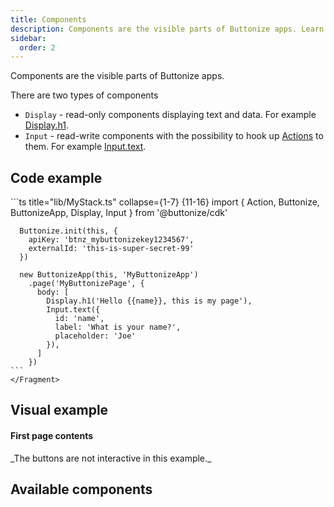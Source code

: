 ```yaml
---
title: Components
description: Components are the visible parts of Buttonize apps. Learn more about how Buttonize Components work.
sidebar:
  order: 2
---
```



<FrameworkSelect />

Components are the visible parts of Buttonize apps.

There are two types of components

- `Display` - read-only components displaying text and data. For example [Display.h1](/components/displayh1/).
- `Input` - read-write components with the possibility to hook up [Actions](/core-concepts/actions/) to them. For example [Input.text](/components/input-text/).

## Code example

<FrameworkContent>
  <Fragment slot="cdk">
    ```ts title="lib/MyStack.ts" collapse={1-7} {11-16}
    import { Action, Buttonize, ButtonizeApp, Display, Input } from '@buttonize/cdk'

      Buttonize.init(this, {
        apiKey: 'btnz_mybuttonizekey1234567',
        externalId: 'this-is-super-secret-99'
      })

      new ButtonizeApp(this, 'MyButtonizeApp')
        .page('MyButtonizePage', {
          body: [
            Display.h1('Hello {{name}}, this is my page'),
            Input.text({
              id: 'name',
              label: 'What is your name?',
              placeholder: 'Joe'
            }),
          ]
        })
    ```
    </Fragment>

</FrameworkContent>

## Visual example

#### First page contents

<span class="block py-2 text-sm text-gray-500">
	_The buttons are not interactive in this example._
</span>
<ComponentDemo
	height={200}
	components={[
		{
			typeName: 'display.h1',
			props: {
				label: 'Hello {{name}}, this is my page'
			}
		},
		{
			typeName: 'input.text',
			props: {
				id: 'name',
				label: 'What is your name?',
				placeholder: 'Joe'
			}
		}
	]}
/>

## Available components

<PagesList idPrefix="components/" />
